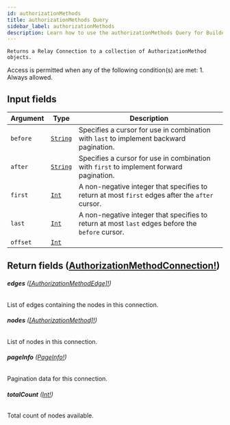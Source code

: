 ```yaml
---
id: authorizationMethods
title: authorizationMethods Query
sidebar_label: authorizationMethods
description: Learn how to use the authorizationMethods Query for Builder's API.
---
```


    Returns a Relay Connection to a collection of AuthorizationMethod objects.

Access is permitted when any of the following condition(s) are met: 1. Always allowed.

## Input fields

| Argument | Type                                     | Description                                                                                      |
| -------- | ---------------------------------------- | ------------------------------------------------------------------------------------------------ |
| `before` | [`String`](/self-managed/composer/builder/api/schema/scalar/String.mdx) | Specifies a cursor for use in combination with `last` to implement backward pagination.          |
| `after`  | [`String`](/self-managed/composer/builder/api/schema/scalar/String.mdx) | Specifies a cursor for use in combination with `first` to implement forward pagination.          |
| `first`  | [`Int`](/self-managed/composer/builder/api/schema/scalar/Int.mdx)       | A non-negative integer that specifies to return at most `first` edges after the `after` cursor.  |
| `last`   | [`Int`](/self-managed/composer/builder/api/schema/scalar/Int.mdx)       | A non-negative integer that specifies to return at most `last` edges before the `before` cursor. |
| `offset` | [`Int`](/self-managed/composer/builder/api/schema/scalar/Int.mdx)       |                                                                                                  |

## Return fields ([AuthorizationMethodConnection!](/self-managed/composer/builder/api/schema/object/AuthorizationMethodConnection.mdx))

###### <b>edges</b> ([[AuthorizationMethodEdge]!](/self-managed/composer/builder/api/schema/object/AuthorizationMethodEdge.mdx))

List of edges containing the nodes in this connection.

###### <b>nodes</b> ([[AuthorizationMethod]!](/self-managed/composer/builder/api/schema/object/AuthorizationMethod.mdx))

List of nodes in this connection.

###### <b>pageInfo</b> ([PageInfo!](/self-managed/composer/builder/api/schema/object/PageInfo.mdx))

Pagination data for this connection.

###### <b>totalCount</b> ([Int!](/self-managed/composer/builder/api/schema/scalar/Int.mdx))

Total count of nodes available.
